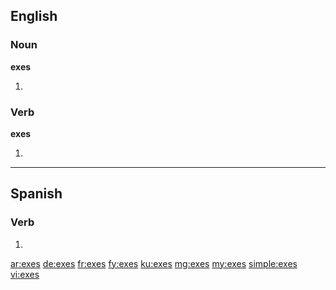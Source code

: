 ==English==

===Noun===
'''exes'''

# {{plural of|ex}}

===Verb===
'''exes'''

# {{third-person singular of|ex}}

----

==Spanish==
 
===Verb===
{{es-verb-form|exir}}
 
# {{es-verb form of|ending=ir|mood=indicative|tense=present|pers=2|formal=no|number=singular|exir}}

[[ar:exes]]
[[de:exes]]
[[fr:exes]]
[[fy:exes]]
[[ku:exes]]
[[mg:exes]]
[[my:exes]]
[[simple:exes]]
[[vi:exes]]